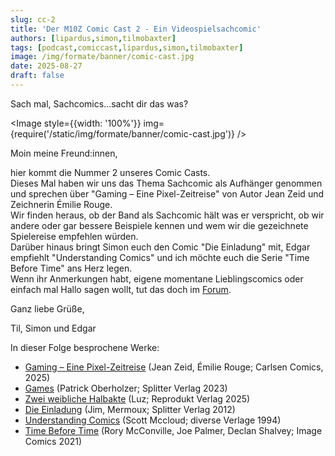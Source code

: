 ```yaml
---
slug: cc-2
title: 'Der M10Z Comic Cast 2 - Ein Videospielsachcomic'
authors: [lipardus,simon,tilmobaxter]
tags: [podcast,comiccast,lipardus,simon,tilmobaxter]
image: /img/formate/banner/comic-cast.jpg
date: 2025-08-27   
draft: false
---
```



Sach mal, Sachcomics...sacht dir das was?

<Image style={{width: '100%'}} img={require('/static/img/formate/banner/comic-cast.jpg')} />

<!--truncate-->

Moin meine Freund:innen,

hier kommt die Nummer 2 unseres Comic Casts.  
Dieses Mal haben wir uns das Thema Sachcomic als Aufhänger genommen und sprechen über "Gaming – Eine Pixel-Zeitreise" von Autor Jean Zeid und Zeichnerin Émilie Rouge.  
Wir finden heraus, ob der Band als Sachcomic hält was er verspricht, ob wir andere oder gar bessere Beispiele kennen und wem wir die gezeichnete Spielereise empfehlen würden.  
Darüber hinaus bringt Simon euch den Comic "Die Einladung" mit, Edgar empfiehlt "Understanding Comics" und ich möchte euch die Serie "Time Before Time" ans Herz legen.  
Wenn ihr Anmerkungen habt, eigene momentane Lieblingscomics oder einfach mal Hallo sagen wollt, tut das doch im [Forum](https://community.wasted.de).   

Ganz liebe Grüße,  
  
Til, Simon und Edgar     

In dieser Folge besprochene Werke:  

- [Gaming – Eine Pixel-Zeitreise](https://www.carlsen.de/hardcover/gaming-eine-pixel-zeitreise/978-3-551-80598-0) (Jean Zeid, Émilie Rouge; Carlsen Comics, 2025)
- [Games](https://www.splitter-verlag.de/games-fluechtenden-aus-afghanistan.html) (Patrick Oberholzer; Splitter Verlag 2023)
- [Zwei weibliche Halbakte](https://reprodukt.com/products/zwei-weibliche-halbakte) (Luz; Reprodukt Verlag 2025)
- [Die Einladung](https://www.splitter-verlag.de/die-einladung.html) (Jim, Mermoux; Splitter Verlag 2012)
- [Understanding Comics](https://scottmccloud.com/2-print/1-uc/) (Scott Mccloud; diverse Verlage 1994)
- [Time Before Time](https://imagecomics.com/comics/series/time-before-time) (Rory McConville, Joe Palmer, Declan Shalvey; Image Comics 2021)


<ReactPlayer
    width="100%"
    height="50px"
    controls
    src='https://m10z.picnotes.de/ComicCast/ComicCast_002.mp3'
/>
